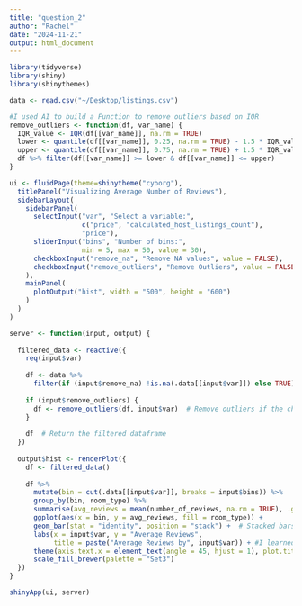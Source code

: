 ```yaml
---
title: "question_2"
author: "Rachel"
date: "2024-11-21"
output: html_document
---
```


```r
library(tidyverse)
library(shiny)
library(shinythemes)

data <- read.csv("~/Desktop/listings.csv")

#I used AI to build a Function to remove outliers based on IQR
remove_outliers <- function(df, var_name) {
  IQR_value <- IQR(df[[var_name]], na.rm = TRUE)
  lower <- quantile(df[[var_name]], 0.25, na.rm = TRUE) - 1.5 * IQR_value
  upper <- quantile(df[[var_name]], 0.75, na.rm = TRUE) + 1.5 * IQR_value
  df %>% filter(df[[var_name]] >= lower & df[[var_name]] <= upper)
}

ui <- fluidPage(theme=shinytheme("cyborg"),
  titlePanel("Visualizing Average Number of Reviews"),
  sidebarLayout(
    sidebarPanel(
      selectInput("var", "Select a variable:", 
                  c("price", "calculated_host_listings_count"), 
                  "price"),
      sliderInput("bins", "Number of bins:", 
                  min = 5, max = 50, value = 30),
      checkboxInput("remove_na", "Remove NA values", value = FALSE),
      checkboxInput("remove_outliers", "Remove Outliers", value = FALSE)
    ),
    mainPanel(
      plotOutput("hist", width = "500", height = "600")
    )
  )
)

server <- function(input, output) { 
  
  filtered_data <- reactive({
    req(input$var)  
    
    df <- data %>%
      filter(if (input$remove_na) !is.na(.data[[input$var]]) else TRUE)
    
    if (input$remove_outliers) {
      df <- remove_outliers(df, input$var)  # Remove outliers if the checkbox is checked
    }
    
    df  # Return the filtered dataframe
  })
  
  output$hist <- renderPlot({
    df <- filtered_data()
    
    df %>%
      mutate(bin = cut(.data[[input$var]], breaks = input$bins)) %>%
      group_by(bin, room_type) %>%
      summarise(avg_reviews = mean(number_of_reviews, na.rm = TRUE), .groups = 'drop') %>%
      ggplot(aes(x = bin, y = avg_reviews, fill = room_type)) +
      geom_bar(stat = "identity", position = "stack") +  # Stacked bars for room_type
      labs(x = input$var, y = "Average Reviews", 
           title = paste("Average Reviews by", input$var)) + #I learned the paste function from google
      theme(axis.text.x = element_text(angle = 45, hjust = 1), plot.title = element_text(hjust = 0.5)) +
      scale_fill_brewer(palette = "Set3") 
  })
}

shinyApp(ui, server)
```


